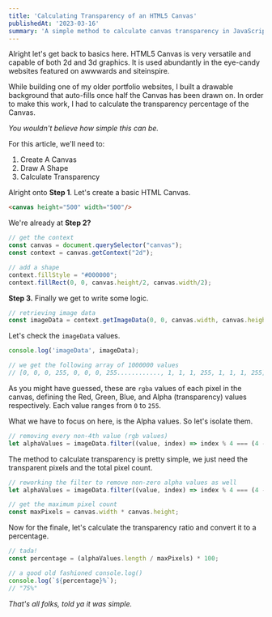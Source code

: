 ```yaml
---
title: 'Calculating Transparency of an HTML5 Canvas'
publishedAt: '2023-03-16'
summary: 'A simple method to calculate canvas transparency in JavaScript'
---
```


Alright let's get back to basics here. HTML5 Canvas is very versatile and capable of both 2d and 3d graphics. It is used abundantly in the eye-candy websites featured on <Link href="https://www.awwwards.com/">awwwards</Link> and <Link href="https://www.siteinspire.com/">siteinspire</Link>.

While building one of my older <Link href="https://portfolio-v4-abjt14.vercel.app/">portfolio websites</Link>, I built a drawable background that auto-fills once half the Canvas has been drawn on. In order to make this work, I had to calculate the transparency percentage of the Canvas.

_You wouldn't believe how simple this can be._

For this article, we'll need to:

1. Create A Canvas
2. Draw A Shape
3. Calculate Transparency

Alright onto **Step 1**. Let's create a basic HTML Canvas.

```html title="html"
<canvas height="500" width="500"/>
```

We're already at **Step 2?**

```javascript title="js"
// get the context
const canvas = document.querySelector("canvas");
const context = canvas.getContext("2d");

// add a shape
context.fillStyle = "#000000";
context.fillRect(0, 0, canvas.height/2, canvas.width/2);
```


**Step 3.** Finally we get to write some logic.

```javascript title="js"
// retrieving image data
const imageData = context.getImageData(0, 0, canvas.width, canvas.height).data;
```
Let's check the `imageData` values.
```javascript title="js"
console.log('imageData', imageData);

// we get the following array of 1000000 values
// [0, 0, 0, 255, 0, 0, 0, 255............, 1, 1, 1, 255, 1, 1, 1, 255]
```
As you might have guessed, these are `rgba` values of each pixel in the canvas, defining the Red, Green, Blue, and Alpha (transparency) values respectively. Each value ranges from `0` to `255`.

What we have to focus on here, is the Alpha values. So let's isolate them.
```javascript title="js"
// removing every non-4th value (rgb values)
let alphaValues = imageData.filter((value, index) => index % 4 === (4 - 1));
```

The method to calculate transparency is pretty simple, we just need the transparent pixels and the total pixel count.
```javascript title="js"
// reworking the filter to remove non-zero alpha values as well
let alphaValues = imageData.filter((value, index) => index % 4 === (4 - 1) && value === 0);

// get the maximum pixel count
const maxPixels = canvas.width * canvas.height;
```

Now for the finale, let's calculate the transparency ratio and convert it to a percentage.
```javascript title="js"
// tada!
const percentage = (alphaValues.length / maxPixels) * 100;

// a good old fashioned console.log()
console.log(`${percentage}%`);
// "75%"
```

_That's all folks, told ya it was simple._